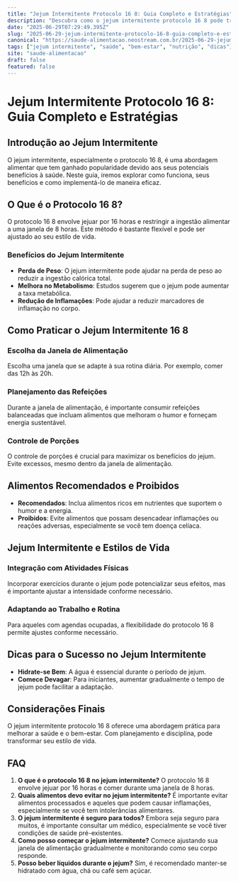 ```yaml
---
title: "Jejum Intermitente Protocolo 16 8: Guia Completo e Estratégias"
description: "Descubra como o jejum intermitente protocolo 16 8 pode transformar sua saúde, com dicas práticas e dados relevantes."
date: "2025-06-29T07:29:49.395Z"
slug: "2025-06-29-jejum-intermitente-protocolo-16-8-guia-completo-e-estrategias"
canonical: "https://saude-alimentacao.neostream.com.br/2025-06-29-jejum-intermitente-protocolo-16-8-guia-completo-e-estrategias"
tags: ["jejum intermitente", "saúde", "bem-estar", "nutrição", "dicas"]
site: "saude-alimentacao"
draft: false
featured: false
---
```


# Jejum Intermitente Protocolo 16 8: Guia Completo e Estratégias

## Introdução ao Jejum Intermitente
O jejum intermitente, especialmente o protocolo 16 8, é uma abordagem alimentar que tem ganhado popularidade devido aos seus potenciais benefícios à saúde. Neste guia, iremos explorar como funciona, seus benefícios e como implementá-lo de maneira eficaz.

## O Que é o Protocolo 16 8?
O protocolo 16 8 envolve jejuar por 16 horas e restringir a ingestão alimentar a uma janela de 8 horas. Este método é bastante flexível e pode ser ajustado ao seu estilo de vida.

### Benefícios do Jejum Intermitente
- **Perda de Peso**: O jejum intermitente pode ajudar na perda de peso ao reduzir a ingestão calórica total.
- **Melhora no Metabolismo**: Estudos sugerem que o jejum pode aumentar a taxa metabólica.
- **Redução de Inflamações**: Pode ajudar a reduzir marcadores de inflamação no corpo.

## Como Praticar o Jejum Intermitente 16 8
### Escolha da Janela de Alimentação
Escolha uma janela que se adapte à sua rotina diária. Por exemplo, comer das 12h às 20h.

### Planejamento das Refeições
Durante a janela de alimentação, é importante consumir refeições balanceadas que incluam alimentos que melhoram o humor e forneçam energia sustentável.

### Controle de Porções
O controle de porções é crucial para maximizar os benefícios do jejum. Evite excessos, mesmo dentro da janela de alimentação.

## Alimentos Recomendados e Proibidos
- **Recomendados**: Inclua alimentos ricos em nutrientes que suportem o humor e a energia.
- **Proibidos**: Evite alimentos que possam desencadear inflamações ou reações adversas, especialmente se você tem doença celíaca.

## Jejum Intermitente e Estilos de Vida
### Integração com Atividades Físicas
Incorporar exercícios durante o jejum pode potencializar seus efeitos, mas é importante ajustar a intensidade conforme necessário.

### Adaptando ao Trabalho e Rotina
Para aqueles com agendas ocupadas, a flexibilidade do protocolo 16 8 permite ajustes conforme necessário.

## Dicas para o Sucesso no Jejum Intermitente
- **Hidrate-se Bem**: A água é essencial durante o período de jejum.
- **Comece Devagar**: Para iniciantes, aumentar gradualmente o tempo de jejum pode facilitar a adaptação.

## Considerações Finais
O jejum intermitente protocolo 16 8 oferece uma abordagem prática para melhorar a saúde e o bem-estar. Com planejamento e disciplina, pode transformar seu estilo de vida.

## FAQ
1. **O que é o protocolo 16 8 no jejum intermitente?**
   O protocolo 16 8 envolve jejuar por 16 horas e comer durante uma janela de 8 horas.
2. **Quais alimentos devo evitar no jejum intermitente?**
   É importante evitar alimentos processados e aqueles que podem causar inflamações, especialmente se você tem intolerâncias alimentares.
3. **O jejum intermitente é seguro para todos?**
   Embora seja seguro para muitos, é importante consultar um médico, especialmente se você tiver condições de saúde pré-existentes.
4. **Como posso começar o jejum intermitente?**
   Comece ajustando sua janela de alimentação gradualmente e monitorando como seu corpo responde.
5. **Posso beber líquidos durante o jejum?**
   Sim, é recomendado manter-se hidratado com água, chá ou café sem açúcar.